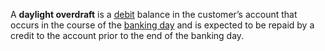 {{dictdef}}
{{Uncategorized|date=November 2007}}

A '''daylight overdraft''' is a [[debit]] balance in the customer’s account that occurs in the course of the [[banking day]] and is expected to be repaid by a credit to the account prior to the end of the banking day.

{{bank-stub}}